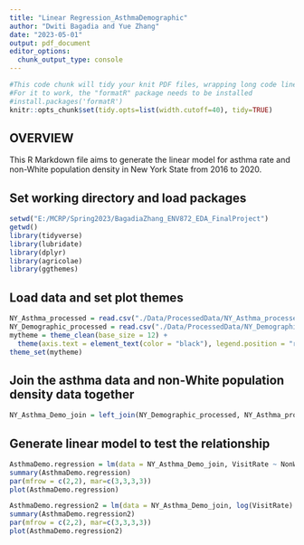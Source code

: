 ```yaml
---
title: "Linear Regression_AsthmaDemographic"
author: "Dwiti Bagadia and Yue Zhang"
date: "2023-05-01"
output: pdf_document
editor_options: 
  chunk_output_type: console
---
```


```r
#This code chunk will tidy your knit PDF files, wrapping long code lines
#For it to work, the "formatR" package needs to be installed
#install.packages('formatR')
knitr::opts_chunk$set(tidy.opts=list(width.cutoff=40), tidy=TRUE)

```

## OVERVIEW

This R Markdown file aims to generate the linear model for asthma rate and non-White population density in New York State from 2016 to 2020.

## Set working directory and load packages
```r
setwd("E:/MCRP/Spring2023/BagadiaZhang_ENV872_EDA_FinalProject")
getwd()
library(tidyverse)
library(lubridate)
library(dplyr)
library(agricolae)
library(ggthemes)

```

## Load data and set plot themes
```r
NY_Asthma_processed = read.csv("./Data/ProcessedData/NY_Asthma_processed1.csv")
NY_Demographic_processed = read.csv("./Data/ProcessedData/NY_Demographic_processed1.csv")
mytheme = theme_clean(base_size = 12) + 
  theme(axis.text = element_text(color = "black"), legend.position = "right", axis.text.x = element_text(angle = 45, vjust = 0.5, hjust = 0.5), plot.title = element_text(size = 12))
theme_set(mytheme)
```

## Join the asthma data and non-White population density data together
```r
NY_Asthma_Demo_join = left_join(NY_Demographic_processed, NY_Asthma_processed, by = "County")

```

## Generate linear model to test the relationship
```r
AsthmaDemo.regression = lm(data = NY_Asthma_Demo_join, VisitRate ~ NonWhiteDens)
summary(AsthmaDemo.regression)
par(mfrow = c(2,2), mar=c(3,3,3,3))
plot(AsthmaDemo.regression)

AsthmaDemo.regression2 = lm(data = NY_Asthma_Demo_join, log(VisitRate) ~ log(NonWhiteDens))
summary(AsthmaDemo.regression2)
par(mfrow = c(2,2), mar=c(3,3,3,3))
plot(AsthmaDemo.regression2)

```